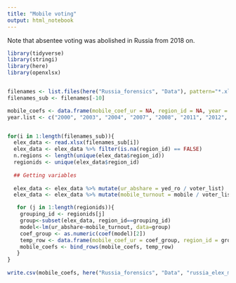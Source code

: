 ```yaml
---
title: "Mobile voting"
output: html_notebook
---
```


Note that absentee voting was abolished in Russia from 2018 on.

```r
library(tidyverse)
library(stringi)
library(here)
library(openxlsx)


filenames <- list.files(here("Russia_forensics", "Data"), pattern="*.xlsx", full.names=TRUE)
filenames_sub <- filenames[-10]


```



```r
mobile_coefs <- data.frame(mobile_coef_ur = NA, region_id = NA, year = NA)
year.list <- c("2000", "2003", "2004", "2007", "2008", "2011", "2012", "2016", "2018", "2021") #Do referendum separately


for(i in 1:length(filenames_sub)){
  elex_data <- read.xlsx(filenames_sub[i])
  elex_data <- elex_data %>% filter(is.na(region_id) == FALSE)
  n.regions <- length(unique(elex_data$region_id))
  regionids <- unique(elex_data$region_id)
  
  ## Getting variables
  
  elex_data <- elex_data %>% mutate(ur_abshare = yed_ro / voter_list)
  elex_data <- elex_data %>% mutate(mobile_turnout = mobile / voter_list)

   for (j in 1:length(regionids)){
    grouping_id <- regionids[j]
    group<-subset(elex_data, region_id==grouping_id)
    model<-lm(ur_abshare~mobile_turnout, data=group)
    coef_group <- as.numeric(coef(model)[2])
    temp_row <- data.frame(mobile_coef_ur = coef_group, region_id = grouping_id, year = year.list[i])
    mobile_coefs <- bind_rows(mobile_coefs, temp_row)
   }
}
    
write.csv(mobile_coefs, here("Russia_forensics", "Data", "russia_elex_mobile_coefs.csv"))


```

